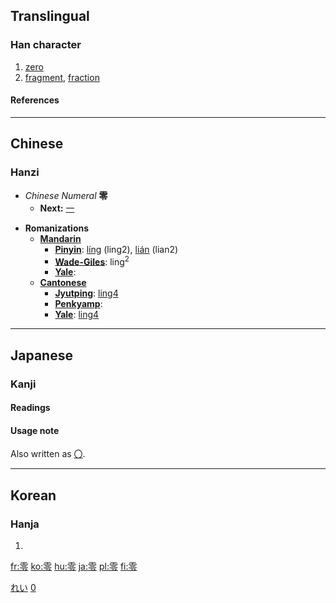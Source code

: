 {{see|〇}}
==Translingual==
{{Han stroke|[[Image:零-order.gif]]}}
===Han character===
{{Han char|rn=173|rad=雨|as=05|sn=13|four=1030<sub>7</sub>|canj=一月人戈戈 (MBOII)}}
# [[zero]]
# [[fragment]], [[fraction]]
====References====
{{Han ref|kx=1372.100|dkj=42242|dj=1880.050|hdz=64061.010|uh=96F6|ud=38646|bh=B973|bd=47475}}
----
==Chinese==
===Hanzi===

* ''Chinese Numeral'' '''零'''
** '''Next:''' [[一]]

* '''Romanizations'''
** '''[[Mandarin]]'''
*** '''[[Pinyin]]''': [[líng]] (ling2), [[lián]] (lian2)
*** '''[[Wade-Giles]]''': ling<sup>2</sup>
*** '''[[Yale]]''': 
** '''[[Cantonese]]'''
*** '''[[Jyutping]]''': [[ling4]]
*** '''[[Penkyamp]]''': 
*** '''[[Yale]]''': [[ling4]]
----
==Japanese==
[[Category:1000 Japanese basic words|れい]]
===Kanji===
{{ja-kanji|grade=c|rs=雨05}}
====Readings====
{{ja-readings|on=[[れい]] (rei)|kun=[[おちる]] (ochiru), [[ふる]] (furu), [[こぼれる]] (koboreru)}}

====Usage note====
Also written as [[〇]].
[[Category:Japanese numbers|0]]
----
==Korean==
===Hanja===
{{ko-hanja|hangeul=령>영, 련>연|eumhun=|rv=ryeong>yeong, ryeon>yeon|mr=ryŏng>yŏng, ryŏn>yŏn|y=lyeng>yeng, lyen>yen}}
# {{defn|Korean}}

[[fr:零]]
[[ko:零]]
[[hu:零]]
[[ja:零]]
[[pl:零]]
[[fi:零]]
